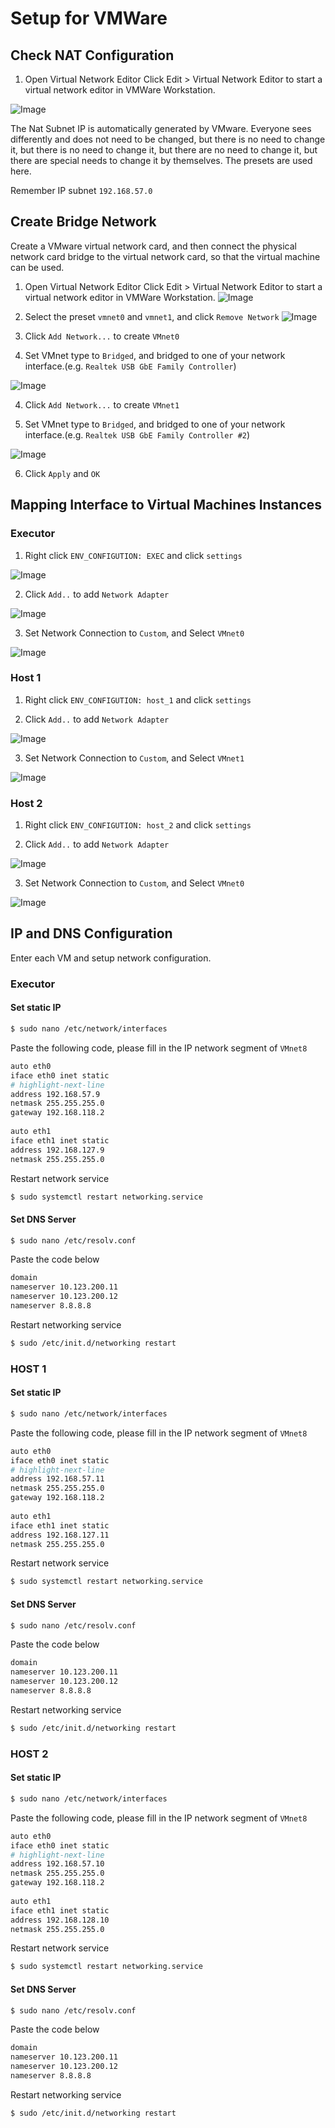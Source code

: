 # Setup for VMWare



## Check NAT Configuration

1. Open Virtual Network Editor
Click Edit > Virtual Network Editor  to start a virtual network editor in VMWare Workstation.

![Image](https://i.imgur.com/Abz4G2O.png)

The Nat Subnet IP is automatically generated by VMware. Everyone sees differently and does not need to be changed, but there is no need to change it, but there is no need to change it, but there are no need to change it, but there are special needs to change it by themselves. The presets are used here.

Remember IP subnet `192.168.57.0` 


## Create Bridge Network 

Create a VMware virtual network card, and then connect the physical network card bridge to the virtual network card, so that the virtual machine can be used.


1. Open Virtual Network Editor
Click Edit > Virtual Network Editor  to start a virtual network editor in VMWare Workstation.
![Image](https://i.imgur.com/quVhQTY.png)

2. Select the preset `vmnet0` and `vmnet1`, and click `Remove Network`
![Image](https://i.imgur.com/63IJG12.png)

3. Click `Add Network...` to create `VMnet0`

4. Set VMnet type to `Bridged`, and bridged to one of your network interface.(e.g. `Realtek USB GbE Family Controller`)

![Image](https://i.imgur.com/jdJdTM2.png)

4. Click `Add Network...` to create `VMnet1`

5. Set VMnet type to `Bridged`, and bridged to one of your network interface.(e.g. `Realtek USB GbE Family Controller #2`)

![Image](https://i.imgur.com/FZok8BM.png)


6. Click `Apply` and `OK`

## Mapping Interface to Virtual Machines Instances

### Executor

1. Right click `ENV_CONFIGUTION: EXEC` and click `settings`

![Image](https://i.imgur.com/OSGhbJ4.png)

2. Click `Add..` to add `Network Adapter`

![Image](https://i.imgur.com/KZezTZU.png)

3. Set Network Connection to `Custom`, and Select `VMnet0`

![Image](https://i.imgur.com/HCI2nJh.png)

### Host 1


1. Right click `ENV_CONFIGUTION: host_1` and click `settings`

2. Click `Add..` to add `Network Adapter`

![Image](https://i.imgur.com/KZezTZU.png)

3. Set Network Connection to `Custom`, and Select `VMnet1`

![Image](https://i.imgur.com/1om42HA.png)

### Host 2

1. Right click `ENV_CONFIGUTION: host_2` and click `settings`


2. Click `Add..` to add `Network Adapter`

![Image](https://i.imgur.com/KZezTZU.png)

3. Set Network Connection to `Custom`, and Select `VMnet0`

![Image](https://i.imgur.com/HCI2nJh.png)


## IP and DNS Configuration

Enter each VM and setup network configuration.

### Executor

#### Set static IP

```bash 
$ sudo nano /etc/network/interfaces
```
Paste the following code, please fill in the IP network segment of `VMnet8`
```bash title="/etc/network/interfaces" showLineNumbers
auto eth0
iface eth0 inet static
# highlight-next-line
address 192.168.57.9
netmask 255.255.255.0
gateway 192.168.118.2
 
auto eth1
iface eth1 inet static
address 192.168.127.9
netmask 255.255.255.0
```

Restart network service

```bash
$ sudo systemctl restart networking.service
```

#### Set DNS Server
```bash
$ sudo nano /etc/resolv.conf
```

Paste the code below
```bash
domain
nameserver 10.123.200.11
nameserver 10.123.200.12
nameserver 8.8.8.8
```

Restart networking service

```bash
$ sudo /etc/init.d/networking restart
```

### HOST 1

#### Set static IP

```bash 
$ sudo nano /etc/network/interfaces
```
Paste the following code, please fill in the IP network segment of `VMnet8`
```bash title="/etc/network/interfaces" showLineNumbers
auto eth0
iface eth0 inet static
# highlight-next-line
address 192.168.57.11
netmask 255.255.255.0
gateway 192.168.118.2
 
auto eth1
iface eth1 inet static
address 192.168.127.11
netmask 255.255.255.0
```

Restart network service

```bash
$ sudo systemctl restart networking.service
```

#### Set DNS Server
```bash
$ sudo nano /etc/resolv.conf
```

Paste the code below
```bash
domain
nameserver 10.123.200.11
nameserver 10.123.200.12
nameserver 8.8.8.8
```

Restart networking service

```bash
$ sudo /etc/init.d/networking restart
```

### HOST 2

#### Set static IP

```bash 
$ sudo nano /etc/network/interfaces
```
Paste the following code, please fill in the IP network segment of `VMnet8`
```bash title="/etc/network/interfaces" showLineNumbers
auto eth0
iface eth0 inet static
# highlight-next-line
address 192.168.57.10
netmask 255.255.255.0
gateway 192.168.118.2
 
auto eth1
iface eth1 inet static
address 192.168.128.10
netmask 255.255.255.0
```

Restart network service

```bash
$ sudo systemctl restart networking.service
```

#### Set DNS Server
```bash
$ sudo nano /etc/resolv.conf
```

Paste the code below
```bash
domain
nameserver 10.123.200.11
nameserver 10.123.200.12
nameserver 8.8.8.8
```

Restart networking service

```bash
$ sudo /etc/init.d/networking restart
```